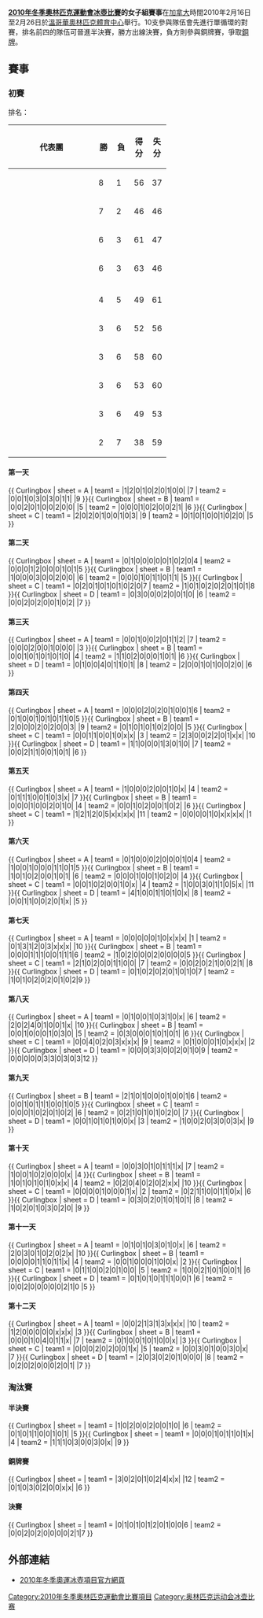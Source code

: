'''[[2010年冬季奧林匹克運動會冰壺比賽|2010年冬季奧林匹克運動會冰壺比賽]]的女子組賽事'''在[[加拿大|加拿大]]時間2010年2月16日至2月26日於[[希尔克雷斯特中心|溫哥華奧林匹克體育中心]]舉行。10支參與隊伍會先進行單循環的對賽，排名前四的隊伍可晉進半決賽，勝方出線決賽，負方則參與銅牌賽，爭取[[銅牌|銅牌]]。

== 賽事 ==
=== 初賽 ===
排名：
{| class="wikitable sortable" border=1 cellpadding=5 cellspacing=0
!bgcolor="#efefef" width="160"|代表團
!bgcolor="#efefef" width="20"|勝
!bgcolor="#efefef" width="20"|負
!bgcolor="#efefef" width="20"|得分
!bgcolor="#efefef" width="20"|失分
|- bgcolor="#ffffcc"
| {{flagIOC|CAN|2010年冬季}}  || 8 || 1 || 56 || 37 
|- bgcolor="#ffffcc" 
| {{flagIOC|SWE|2010年冬季}}  || 7 || 2 || 46 || 46 
|- bgcolor="#ffffcc" 
| {{flagIOC|CHN|2010年冬季}} || 6 || 3 || 61 || 47 
|- bgcolor="#ffffcc" 
| {{flagIOC|SUI|2010年冬季}} || 6 || 3 || 63 || 46 
|- bgcolor="#cccccc" <!-- to divide the four qualifiers from the rest -->
| colspan="5"|  
|-
| {{flagIOC|DEN|2010年冬季}}  || 4 || 5 || 49 || 61 
|-
| {{flagIOC|GER|2010年冬季}}  || 3 || 6 || 52 || 56 
|-
| {{flagIOC|JPN|2010年冬季}} || 3 || 6 || 58 || 60 
|-
| {{flagIOC|RUS|2010年冬季}} || 3 || 6 || 53 || 60 
|-
| {{flagIOC|GBR|2010年冬季}} || 3 || 6 || 49 || 53 
|-
| {{flagIOC|USA|2010年冬季}} || 2 || 7 || 38 || 59 
|}

==== 第一天 ====
{{ Curlingbox
| sheet = A 
| team1 = {{flagIOC|USA|2010年冬季}} {{X}}
|1|2|0|1|0|2|0|1|0|0| |7
| team2 = {{flagIOC|JPN|2010年冬季}}
|0|0|1|0|3|0|3|0|1|1| |9
}}{{ Curlingbox
| sheet = B 
| team1 = {{flagIOC|DEN|2010年冬季}} {{X}}
|0|0|2|0|1|0|0|2|0|0| |5
| team2 = {{flagIOC|SWE|2010年冬季}} 
|0|0|0|1|0|2|0|0|2|1| |6
}}{{ Curlingbox
| sheet = C 
| team1 = {{flagIOC|GER|2010年冬季}} {{X}}
|2|0|2|0|1|0|0|1|0|3| |9
| team2 = {{flagIOC|RUS|2010年冬季}} 
|0|1|0|1|0|0|1|0|2|0| |5
}}

==== 第二天 ====
{{ Curlingbox
| sheet = A 
| team1 = {{flagIOC|CHN|2010年冬季}} 
|0|1|0|0|0|0|0|1|0|2|0|4
| team2 = {{flagIOC|GBR|2010年冬季}} {{X}}
|0|0|0|1|2|0|0|0|1|0|1|5
}}{{ Curlingbox
| sheet = B 
| team1 = {{flagIOC|GER|2010年冬季}} {{X}}
|1|0|0|0|3|0|0|2|0|0| |6
| team2 = {{flagIOC|USA|2010年冬季}} 
|0|0|0|1|0|1|1|0|1|1| |5
}}{{ Curlingbox
| sheet = C 
| team1 = {{flagIOC|SUI|2010年冬季}} 
|0|2|0|1|0|1|0|1|0|2|0|7
| team2 = {{flagIOC|SWE|2010年冬季}} {{X}}
|1|0|1|0|2|0|2|0|1|0|1|8
}}{{ Curlingbox
| sheet = D 
| team1 = {{flagIOC|JPN|2010年冬季}} 
|0|3|0|0|0|2|0|0|1|0| |6
| team2 = {{flagIOC|CAN|2010年冬季}} {{X}}
|0|0|2|0|2|0|0|1|0|2| |7
}}

==== 第三天 ====
{{ Curlingbox
| sheet = A 
| team1 = {{flagIOC|RUS|2010年冬季}} 
|0|0|1|0|0|2|0|1|1|2| |7
| team2 = {{flagIOC|DEN|2010年冬季}} {{X}}
|0|0|0|2|0|0|1|0|0|0| |3
}}{{ Curlingbox
| sheet = B 
| team1 = {{flagIOC|GBR|2010年冬季}}
|0|0|1|0|1|0|1|0|1|0| |4
| team2 = {{flagIOC|SWE|2010年冬季}} {{X}}
|1|1|0|2|0|0|0|1|0|1| |6 
}}{{ Curlingbox
| sheet = D 
| team1 = {{flagIOC|CHN|2010年冬季}} 
|0|1|0|0|4|0|1|1|0|1| |8
| team2 = {{flagIOC|SUI|2010年冬季}} {{x}}
|2|0|0|1|0|1|0|0|2|0| |6
}}

==== 第四天 ====
{{ Curlingbox
| sheet = A 
| team1 = {{flagIOC|CAN|2010年冬季}} 
|0|0|0|2|0|2|0|1|0|0|1|6
| team2 = {{flagIOC|GER|2010年冬季}} {{X}}
|0|1|0|0|1|0|1|0|1|1|0|5
}}{{ Curlingbox
| sheet = B 
| team1 = {{flagIOC|CHN|2010年冬季}} {{x}}
|2|0|0|0|2|0|2|0|0|3| |9
| team2 = {{flagIOC|JPN|2010年冬季}} 
|0|1|0|1|0|1|0|2|0|0| |5
}}{{ Curlingbox
| sheet = C 
| team1 = {{flagIOC|RUS|2010年冬季}} {{x}}
|0|0|1|1|0|0|1|0|x|x| |3
| team2 = {{flagIOC|GBR|2010年冬季}} 
|2|3|0|0|2|2|0|1|x|x| |10
}}{{ Curlingbox
| sheet = D 
| team1 = {{flagIOC|DEN|2010年冬季}} 
|1|1|0|0|0|1|3|0|1|0| |7
| team2 = {{flagIOC|USA|2010年冬季}} {{X}}
|0|0|2|1|1|0|0|1|0|1| |6
}}

==== 第五天 ====
{{ Curlingbox
| sheet = A 
| team1 = {{flagIOC|GER|2010年冬季}} 
|1|0|0|0|2|0|0|1|0|x| |4
| team2 = {{flagIOC|GBR|2010年冬季}} {{X}}
|0|1|1|1|0|0|1|0|3|x| |7
}}{{ Curlingbox
| sheet = B 
| team1 = {{flagIOC|RUS|2010年冬季}} {{X}}
|0|0|0|1|0|0|2|0|1|0| |4
| team2 = {{flagIOC|USA|2010年冬季}} 
|0|0|1|0|2|0|0|1|0|2| |6
}}{{ Curlingbox
| sheet = C 
| team1 = {{flagIOC|CHN|2010年冬季}} {{X}}
|1|2|1|2|0|5|x|x|x|x| |11
| team2 = {{flagIOC|DEN|2010年冬季}} 
|0|0|0|0|1|0|x|x|x|x| |1
}}

==== 第六天 ====
{{ Curlingbox
| sheet = A 
| team1 = {{flagIOC|DEN|2010年冬季}} 
|0|1|0|0|0|2|0|0|0|1|0|4
| team2 = {{flagIOC|CAN|2010年冬季}} {{x}}
|1|0|0|1|0|0|0|1|1|0|1|5
}}{{ Curlingbox
| sheet = B 
| team1 = {{flagIOC|SWE|2010年冬季}} {{x}}
|1|0|1|0|2|0|0|1|0|1| |6
| team2 = {{flagIOC|CHN|2010年冬季}} 
|0|0|0|1|0|0|1|0|2|0| |4
}}{{ Curlingbox
| sheet = C 
| team1 = {{flagIOC|GBR|2010年冬季}} 
|0|0|1|0|2|0|0|1|0|x| |4
| team2 = {{flagIOC|JPN|2010年冬季}} {{X}}
|1|0|0|3|0|1|1|0|5|x| |11
}}{{ Curlingbox
| sheet = D 
| team1 = {{flagIOC|SUI|2010年冬季}} 
|4|1|0|0|1|1|0|1|0|x| |8
| team2 = {{flagIOC|RUS|2010年冬季}} {{x}}
|0|0|1|1|0|0|2|0|1|x| |5
}}

==== 第七天 ====
{{ Curlingbox
| sheet = A 
| team1 = {{flagIOC|SWE|2010年冬季}} 
|0|0|0|0|0|1|0|x|x|x| |1
| team2 = {{flagIOC|RUS|2010年冬季}} {{X}}
|0|1|3|1|2|0|3|x|x|x| |10
}}{{ Curlingbox
| sheet = B 
| team1 = {{flagIOC|USA|2010年冬季}} 
|0|0|0|1|1|1|0|0|1|1|1|6
| team2 = {{flagIOC|GBR|2010年冬季}} {{x}}
|1|0|2|0|0|0|2|0|0|0|0|5
}}{{ Curlingbox
| sheet = C 
| team1 = {{flagIOC|DEN|2010年冬季}} {{X}}
|2|1|0|2|0|0|1|1|0|0| |7
| team2 = {{flagIOC|SUI|2010年冬季}} 
|0|0|2|0|2|1|0|0|2|1| |8
}}{{ Curlingbox
| sheet = D 
| team1 = {{flagIOC|GER|2010年冬季}} 
|0|1|0|2|0|2|0|1|0|1|0|7
| team2 = {{flagIOC|CHN|2010年冬季}} {{x}}
|1|0|1|0|2|0|2|0|1|0|2|9
}}

==== 第八天 ====
{{ Curlingbox
| sheet = A 
| team1 = {{flagIOC|GBR|2010年冬季}} 
|0|1|0|0|1|0|3|1|0|x| |6
| team2 = {{flagIOC|SUI|2010年冬季}} {{X}}
|2|0|2|4|0|1|0|0|1|x| |10
}}{{ Curlingbox
| sheet = B 
| team1 = {{flagIOC|GER|2010年冬季}} 
|0|0|1|0|0|0|1|0|3|0| |5
| team2 = {{flagIOC|DEN|2010年冬季}} {{x}}
|0|3|0|0|0|1|0|1|0|1| |6
}}{{ Curlingbox
| sheet = C 
| team1 = {{flagIOC|CAN|2010年冬季}} 
|0|0|4|0|2|0|3|x|x|x| |9
| team2 = {{flagIOC|USA|2010年冬季}} {{X}}
|0|1|0|0|0|1|0|x|x|x| |2
}}{{ Curlingbox
| sheet = D 
| team1 = {{flagIOC|RUS|2010年冬季}} 
|0|0|0|3|3|0|0|2|0|1|0|9 
| team2 = {{flagIOC|JPN|2010年冬季}} {{X}}
|0|0|0|0|0|3|3|0|3|0|3|12
}}

==== 第九天 ====
{{ Curlingbox
| sheet = B 
| team1 = {{flagIOC|CHN|2010年冬季}} {{X}}
|2|1|0|1|0|0|0|1|0|0|1|6
| team2 = {{flagIOC|CAN|2010年冬季}} 
|0|0|1|0|1|1|1|0|0|1|0|5
}}{{ Curlingbox
| sheet = C 
| team1 = {{flagIOC|JPN|2010年冬季}} 
|0|0|0|1|0|2|0|1|0|2| |6
| team2 = {{flagIOC|GER|2010年冬季}} {{X}}
|0|2|1|0|1|0|1|0|2|0| |7
}}{{ Curlingbox
| sheet = D 
| team1 = {{flagIOC|USA|2010年冬季}} 
|0|0|1|0|1|0|1|0|0|x| |3
| team2 = {{flagIOC|SWE|2010年冬季}} {{X}}
|1|0|0|2|0|3|0|0|3|x| |9
}}

==== 第十天 ====
{{ Curlingbox
| sheet = A 
| team1 = {{flagIOC|RUS|2010年冬季}} 
|0|0|3|0|1|0|1|1|1|x| |7
| team2 = {{flagIOC|CHN|2010年冬季}}  {{X}}
|1|0|0|1|0|2|0|0|0|x| |4
}}{{ Curlingbox
| sheet = B 
| team1 = {{flagIOC|JPN|2010年冬季}} {{X}}
|1|0|1|0|1|0|1|0|x|x| |4
| team2 = {{flagIOC|SUI|2010年冬季}} 
|0|2|0|4|0|2|0|2|x|x| |10
}}{{ Curlingbox
| sheet = C 
| team1 = {{flagIOC|SWE|2010年冬季}} 
|0|0|0|0|1|0|0|0|1|x| |2
| team2 = {{flagIOC|CAN|2010年冬季}} {{X}}
|0|2|1|1|0|0|1|1|0|x| |6
}}{{ Curlingbox
| sheet = D 
| team1 = {{flagIOC|GBR|2010年冬季}} 
|0|3|0|2|0|1|0|1|0|1| |8
| team2 = {{flagIOC|DEN|2010年冬季}} {{x}}
|1|0|2|0|1|0|3|0|2|0| |9
}}

==== 第十一天 ====
{{ Curlingbox
| sheet = A 
| team1 = {{flagIOC|JPN|2010年冬季}} 
|0|1|0|1|0|3|0|1|0|x| |6
| team2 = {{flagIOC|SWE|2010年冬季}} {{X}}
|2|0|3|0|1|0|2|0|2|x| |10
}}{{ Curlingbox
| sheet = B 
| team1 = {{flagIOC|SUI|2010年冬季}} 
|0|0|0|0|1|1|0|1|1|x| |4
| team2 = {{flagIOC|GER|2010年冬季}} {{X}}
|0|0|1|0|0|0|1|0|0|x| |2
}}{{ Curlingbox
| sheet = C 
| team1 = {{flagIOC|USA|2010年冬季}} 
|0|1|1|0|0|2|0|1|0|0| |5
| team2 = {{flagIOC|CHN|2010年冬季}} {{X}}
|1|0|0|2|1|0|1|0|0|1| |6
}}{{ Curlingbox
| sheet = D 
| team1 = {{flagIOC|CAN|2010年冬季}} 
|0|1|0|1|0|1|1|1|0|0|1 |6
| team2 = {{flagIOC|GBR|2010年冬季}} {{X}}
|0|0|2|0|0|0|0|0|2|1|0 |5
}}

==== 第十二天 ====
{{ Curlingbox
| sheet = A 
| team1 = {{flagIOC|SUI|2010年冬季}} 
|0|0|2|1|3|1|3|x|x|x| |10
| team2 = {{flagIOC|USA|2010年冬季}} {{X}}
|1|2|0|0|0|0|0|x|x|x| |3
}}{{ Curlingbox
| sheet = B 
| team1 = {{flagIOC|CAN|2010年冬季}}
|0|0|0|1|0|4|0|1|1|x| |7
| team2 = {{flagIOC|RUS|2010年冬季}} {{X}}
|0|1|0|0|1|0|1|0|0|x| |3
}}{{ Curlingbox
| sheet = C 
| team1 = {{flagIOC|JPN|2010年冬季}} 
|0|0|0|2|0|2|0|0|1|x| |5
| team2 = {{flagIOC|DEN|2010年冬季}} {{X}}
|0|0|3|0|1|0|0|3|0|x| |7
}}{{ Curlingbox
| sheet = D 
| team1 = {{flagIOC|SWE|2010年冬季}} {{X}}
|2|0|3|0|2|0|1|0|0|0| |8
| team2 = {{flagIOC|GER|2010年冬季}} 
|0|2|0|2|0|0|0|2|0|1| |7
}}

=== 淘汰賽 ===
{{4TeamBracket | RD1= 半決賽
| RD2= 決賽 
| RD1-seed1=1
| RD1-team1={{flagIOC|CAN|2010年冬季}}
| RD1-score1='''6'''
| RD1-seed2=4
| RD1-team2={{flagIOC|SUI|2010年冬季}}
| RD1-score2=5
| RD1-seed3=2
| RD1-team3={{flagIOC|SWE|2010年冬季}}
| RD1-score3='''9'''
| RD1-seed4=3
| RD1-team4={{flagIOC|CHN|2010年冬季}}
| RD1-score4=4
| RD2-seed1=
| RD2-team1={{flagIOC|CAN|2010年冬季}}
| RD2-score1=6
| RD2-seed2=
| RD2-team2={{flagIOC|SWE|2010年冬季}}
| RD2-score2='''7'''
}}
{{2TeamBracket | RD1=銅牌賽
| RD1-seed1=
| RD1-team1={{flagIOC|SUI|2010年冬季}}
| RD1-score1=6
| RD1-seed2=
| RD1-team2={{flagIOC|CHN|2010年冬季}} 
| RD1-score2='''12'''
}}

==== 半決賽 ====
{{ Curlingbox
| sheet =  
| team1 = {{flagIOC|CAN|2010年冬季}} {{X}}
|1|0|2|0|0|2|0|0|1|0| |6
| team2 = {{flagIOC|SUI|2010年冬季}} 
|0|1|0|1|1|0|0|1|0|1| |5
}}{{ Curlingbox
| sheet =  
| team1 = {{flagIOC|CHN|2010年冬季}} 
|0|0|0|1|0|1|1|0|1|x| |4
| team2 = {{flagIOC|SWE|2010年冬季}} {{X}}
|1|1|1|0|3|0|0|3|0|x| |9
}}

==== 銅牌賽 ====
{{ Curlingbox
| sheet =  
| team1 = {{flagIOC|CHN|2010年冬季}} {{X}}
|3|0|2|0|1|0|2|4|x|x| |12
| team2 = {{flagIOC|SUI|2010年冬季}} 
|0|1|0|3|0|2|0|0|x|x| |6
}}

==== 決賽 ====
{{ Curlingbox
| sheet = 
| team1 = {{flagIOC|CAN|2010年冬季}} {{X}}
|0|1|0|1|0|1|2|0|1|0|0|6
| team2 = {{flagIOC|SWE|2010年冬季}} 
|0|0|2|0|2|0|0|0|0|2|1|7
}}

== 外部連結 ==
* [https://web.archive.org/web/20100218092833/http://www.vancouver2010.com/olympic-curling/ 2010年冬季奧運冰壺項目官方網頁]

{{奥林匹克运动会冰壶比赛}}
{{2010年冬季奥林匹克运动会项目}}

[[Category:2010年冬季奧林匹克運動會比賽項目|Category:2010年冬季奧林匹克運動會比賽項目]]
[[Category:奥林匹克运动会冰壶比赛|Category:奥林匹克运动会冰壶比赛]]